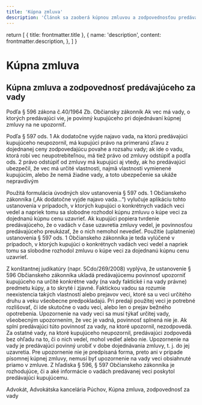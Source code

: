 ```yaml
---
title: 'Kúpna zmluva'
description: 'Článok sa zaoberá kúpnou zmluvou a zodpovednosťou predávajúceho za vady podľa Občianskeho zákonníka. Diskutuje o povinnostiach predávajúceho upozorniť kupujúceho na vady, právach kupujúceho pri objavení sa vady a dôsledkoch nesplnenia týchto povinností.'
---
```


  return [
    { title: frontmatter.title },
    {
      name: 'description',
      content: frontmatter.description,
    },
  ]
}

# Kúpna zmluva

## Kúpna zmluva a zodpovednosť predávajúceho za vady

Podľa § 596 zákona č.40/1964 Zb. Občiansky zákonník Ak vec má vady, o ktorých predávajúci vie, je povinný kupujúceho pri dojednávaní kúpnej zmluvy na ne upozorniť.

Podľa § 597 ods. 1 Ak dodatočne vyjde najavo vada, na ktorú predávajúci kupujúceho neupozornil, má kupujúci právo na primeranú zľavu z dojednanej ceny zodpovedajúcu povahe a rozsahu vady; ak ide o vadu, ktorá robí vec neupotrebiteľnou, má tiež právo od zmluvy odstúpiť a podľa ods. 2 právo odstúpiť od zmluvy má kupujúci aj vtedy, ak ho predávajúci ubezpečil, že vec má určité vlastnosti, najmä vlastnosti vymienené kupujúcim, alebo že nemá žiadne vady, a toto ubezpečenie sa ukáže nepravdivým

Použitá formulácia úvodných slov ustanovenia § 597 ods. 1 Občianskeho zákonníka (,Ak dodatočne vyjde najavo vada...“) vylučuje aplikáciu tohto ustanovenia v prípadoch, v ktorých kupujúci o konkrétnych vadách veci vedel a napriek tomu sa slobodne rozhodol kúpnu zmluvu o kúpe veci za dojednanú kúpnu cenu uzavrieť. Ak kupujúci popiera tvrdenie predávajúceho, že o vadách v čase uzavretia zmluvy vedel, je povinnosťou predávajúceho preukázať, že o nich nemohol nevedieť. Použitie (uplatnenie) ustanovenia § 597 ods. 1 Občianskeho zákonníka je teda vylúčené v prípadoch, v ktorých kupujúci o konkrétnych vadách veci vedel a napriek tomu sa slobodne rozhodol zmluvu o kúpe veci za dojednanú kúpnu cenu uzavrieť.

Z konštantnej judikatúry (napr. 5Cdo/269/2008) vyplýva, že ustanovenie § 596 Občianskeho zákonníka ukladá predávajúcemu povinnosť upozorniť kupujúceho na určité konkrétne vady (na vady faktické i na vady právne) predmetu kúpy, a to skryté i zjavné. Faktickou vadou sa rozumie neexistencia takých vlastností alebo prejavov veci, ktoré sa u veci určitého druhu a veku všeobecne predpokladajú. Pri predaji použitej veci je potrebné rozlišovať, či ide skutočne o vadu veci, alebo len o prejav bežného opotrebenia. Upozornenie na vady veci sa musí týkať určitej vady, všeobecným upozornením, že vec je vadná, povinnosť splnená nie je. Ak splní predávajúci túto povinnosť za vady, na ktoré upozornil, nezodpovedá. Za ostatné vady, na ktoré kupujúceho neupozornil, predávajúci zodpovedá bez ohľadu na to, či o nich vedel, mohol vedieť alebo nie. Upozornenie na vady je predávajúci povinný urobiť v dobe dojednávania zmluvy, t. j. do jej uzavretia. Pre upozornenie nie je predpísaná forma, preto ani v prípade písomnej kúpnej zmluvy, nemusí byť upozornenie na vady veci obsiahnuté priamo v zmluve. Z hľadiska § 596, § 597 Občianskeho zákonníka je rozhodujúce, či a aké informácie o vadách predávanej veci poskytol predávajúci kupujúcemu.

Advokát, Advokátska kancelária Púchov, Kúpna zmluva, zodpovednosť za vady
